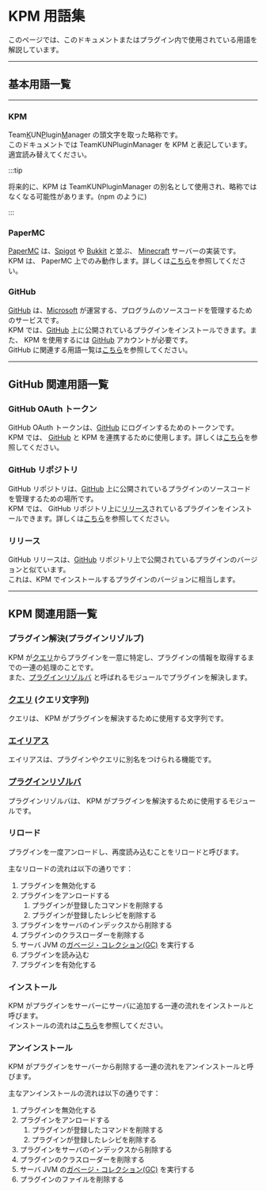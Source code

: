 
# KPM 用語集

このページでは、このドキュメントまたはプラグイン内で使用されている用語を解説しています。

---

## 基本用語一覧

---

### KPM

Team<ins>K</ins>UN<ins>P</ins>lugin<ins>M</ins>anager の頭文字を取った略称です。  
このドキュメントでは TeamKUNPluginManager を KPM と表記しています。適宜読み替えてください。

:::tip

将来的に、KPM は TeamKUNPluginManager の別名として使用され、略称ではなくなる可能性があります。\(npm のように)

:::

### PaperMC

[PaperMC](https://papermc.io/) は、[Spigot](https://www.spigotmc.org/) や [Bukkit](https://www.bukkit.org/) と並ぶ、
[Minecraft](https://www.minecraft/net/) サーバーの実装です。  
KPM は、 PaperMC 上でのみ動作します。詳しくは[こちら](/docs/use-kpm/getting-started/install.mdx#このページの前提要件)を参照してください。

### GitHub

[GitHub](https://www.github.com/) は、[Microsoft](https://www.microsoft.com/ja-jp/) が運営する、プログラムのソースコードを管理するためのサービスです。  
KPM では、[GitHub](https://www.github.com/) 上に公開されているプラグインをインストールできます。また、 KPM を使用するには [GitHub](https://www.github.com/) アカウントが必要です。  
GitHub に関連する用語一覧は[こちら](#github-関連用語一覧)を参照してください。

<!-- TODO: GitHubをつかったインストールのリンクを張る -->

---

## GitHub 関連用語一覧

### GitHub OAuth トークン

GitHub OAuth トークンは、[GitHub](#github) にログインするためのトークンです。  
KPM では、 [GitHub](#github) と KPM を連携するために使用します。詳しくは[こちら](/docs/use-kpm/getting-started/link-github.mdx)を参照してください。

### GitHub リポジトリ

GitHub リポジトリは、[GitHub](#github) 上に公開されているプラグインのソースコードを管理するための場所です。  
KPM では、 GitHub リポジトリ上に[リリース](#リリース)されているプラグインをインストールできます。詳しくは[こちら](#)を参照してください。

<!-- TODO: GitHubをつかったインストールのリンクを張る -->

### リリース

GitHub リリースは、[GitHub](#github) リポジトリ上で公開されているプラグインのバージョンと似ています。  
これは、KPM でインストールするプラグインのバージョンに相当します。

---

## KPM 関連用語一覧

### プラグイン解決(プラグインリゾルブ)

KPM が[クエリ](#クエリ-クエリ文字列)からプラグインを一意に特定し、プラグインの情報を取得するまでの一連の処理のことです。  
また、[プラグインリゾルバ](#プラグインリゾルバ) と呼ばれるモジュールでプラグインを解決します。

### [クエリ](../use-kpm/features/query) \(クエリ文字列)

クエリは、 KPM がプラグインを解決するために使用する文字列です。

<BelowDocument docId="use-kpm/features/query" />

### [エイリアス](../use-kpm/features/alias)

エイリアスは、プラグインやクエリに別名をつけられる機能です。

<BelowDocument docId="use-kpm/features/alias/README" />

### [プラグインリゾルバ](../use-kpm/features/resolver)

プラグインリゾルバは、 KPM がプラグインを解決するために使用するモジュールです。

<BelowDocument docId="use-kpm/features/resolver" />

### リロード

プラグインを一度アンロードし、再度読み込むことをリロードと呼びます。

主なリロードの流れは以下の通りです：

1. プラグインを無効化する
2. プラグインをアンロードする
   1. プラグインが登録したコマンドを削除する
   2. プラグインが登録したレシピを削除する
3. プラグインをサーバのインデックスから削除する
4. プラグインのクラスローダーを削除する
5. サーバ JVM の[ガベージ・コレクション\(GC)](https://wa3.i-3-i.info/word1176.html) を実行する
6. プラグインを読み込む
7. プラグインを有効化する

### インストール

KPM がプラグインをサーバーにサーバに追加する一連の流れをインストールと呼びます。  
インストールの流れは[こちら](/docs/use-kpm/commands/install#インストールの流れ)を参照してください。

### アンインストール

KPM がプラグインをサーバーから削除する一連の流れをアンインストールと呼びます。

主なアンインストールの流れは以下の通りです：

1. プラグインを無効化する
2. プラグインをアンロードする
   1. プラグインが登録したコマンドを削除する
   2. プラグインが登録したレシピを削除する
3. プラグインをサーバのインデックスから削除する
4. プラグインのクラスローダーを削除する
5. サーバ JVM の[ガベージ・コレクション\(GC)](https://wa3.i-3-i.info/word1176.html) を実行する
6. プラグインのファイルを削除する
